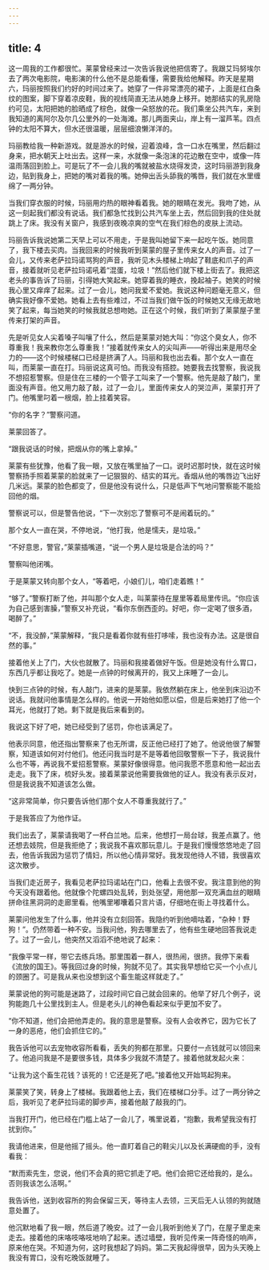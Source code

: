 ```yaml
---
---
---
```

title: 4
---



这一周我的工作都很忙。莱蒙曾经来过一次告诉我说他把信寄了。我跟艾玛努埃尔去了两次电影院，电影演的什么他不是总能看懂，需要我给他解释。昨天是星期六，玛丽按照我们约好的时间过来了。她穿了一件非常漂亮的裙子，上面是红白条纹的图案，脚下穿着凉皮鞋，我的视线简直无法从她身上移开。她那结实的乳房隐约可见，太阳把她的脸晒成了棕色，就像一朵怒放的花。我们乘坐公共汽车，来到我知道的离阿尔及尔几公里外的一处海滩。那儿两面夹山，岸上有一溜芦苇。四点钟的太阳不算大，但水还很温暖，层层细浪懒洋洋的。

玛丽教给我一种新游戏。就是游水的时候，迎着浪峰，含一口水在嘴里，然后翻过身来，把水朝天上吐出去。这样一来，水就像一条泡沫的花边散在空中，或像一阵温雨落回到脸上。可是玩了不一会儿我的嘴就被盐水烧得发烫，这时玛丽游到我身边，贴到我身上，把她的嘴对着我的嘴。她伸出舌头舔我的嘴唇，我们就在水里缠绵了一两分钟。

当我们穿衣服的时候，玛丽用灼热的眼神看着我。她的眼睛在发光。我吻了她，从这一刻起我们都没有说话。我们都急忙找到公共汽车坐上去，然后回到我的住处就跳上了床。我没有关窗户，我感到夜晚凉爽的空气在我们棕色的皮肤上流动。

玛丽告诉我说她第二天早上可以不用走，于是我叫她留下来一起吃午饭。她同意了，我下楼去买肉。当我回来的时候我听到莱蒙的屋子里传来女人的声音。过了一会儿，又传来老萨拉玛诺骂狗的声音，我听见木头楼梯上响起了鞋底和爪子的声音，接着就听见老萨拉玛诺吼着“混蛋，垃圾！”然后他们就下楼上街去了。我把这老头的事告诉了玛丽，引得她大笑起来。她穿着我的睡衣，挽起袖子。她笑的时候我心里又痒痒了起来。过了一会儿，她问我爱不爱她。我说这种问题毫无意义，但确实我好像不爱她。她看上去有些难过，不过当我们做午饭的时候她又无缘无故地笑了起来，每当她笑的时候我就总想吻她。正在这个时候，我们听到了莱蒙屋子里传来打架的声音。

先是听见女人尖着嗓子叫嚷了什么，然后是莱蒙对她大叫：“你这个臭女人，你不尊重我！我来教你怎么尊重我！”接着就传来女人的尖叫声——听得出来是用尽全力的——这个时候楼梯口已经是挤满了人。玛丽和我也出去看。那个女人一直在叫，而莱蒙一直在打。玛丽说这真可怕。而我没有搭腔。她要我去找警察，我说我不想招惹警察。但是住在三楼的一个管子工叫来了一个警察。他先是敲了敲门，里面没有声音。他又用力敲了敲，过了一会儿，里面传来女人的哭泣声，莱蒙打开了门。他嘴里叼着一根烟，脸上挂着笑容。

“你的名字？”警察问道。

莱蒙回答了。

“跟我说话的时候，把烟从你的嘴上拿掉。”

莱蒙有些犹豫，他看了我一眼，又放在嘴里抽了一口。说时迟那时快，就在这时候警察扬手照着莱蒙的脸就来了一记狠狠的、结实的耳光。香烟从他的嘴唇边飞出好几米远。莱蒙的脸色都变了，但是他没有说什么，只是低声下气地问警察能不能拾回他的烟。

警察说可以，但是警告他说，“下一次别忘了警察可不是闹着玩的。”

那个女人一直在哭，不停地说，“他打我，他是懦夫，是垃圾。”

“不好意思，警官，”莱蒙插嘴道，“说一个男人是垃圾是合法的吗？”

警察叫他闭嘴。

于是莱蒙又转向那个女人，“等着吧，小娘们儿，咱们走着瞧！”

“够了。”警察打断了他，并叫那个女人走，叫莱蒙待在屋里等着局里传讯。“你应该为自己感到害臊，”警察又补充说，“看你东倒西歪的。好吧，你一定喝了很多酒，喝醉了。”

“不，我没醉，”莱蒙解释，“我只是看着你就有些打哆嗦，我也没有办法。这是很自然的事。”

接着他关上了门，大伙也就散了。玛丽和我接着做好午饭。但是她没有什么胃口，东西几乎都让我吃了。她是一点钟的时候离开的，我又上床睡了一会儿。

快到三点钟的时候，有人敲门，进来的是莱蒙。我依然躺在床上，他坐到床沿边不说话。我就问他事情是怎么样的。他说一开始他如愿以偿，但是后来她打了他一个耳光，他就打了她。剩下就是我后来看到的。

我说这下好了吧，她已经受到了惩罚，你也该满足了。

他表示同意，他还指出警察来了也无所谓，反正他已经打了她了。他说他很了解警察，知道该如何对付他们。他还问我当时是不是等着他回敬警察一下子，我说我什么也不等，再说我不爱招惹警察。莱蒙好像很得意。他问我愿不愿意和他一起出去走走。我下了床，梳好头发。接着莱蒙说他需要我做他的证人。我没有表示反对，但是我说我不知道该怎么做。

“这非常简单，你只要告诉他们那个女人不尊重我就行了。”

于是我答应了为他作证。

我们出去了，莱蒙请我喝了一杯白兰地。后来，他想打一局台球，我差点赢了。他还想去妓院，但是我拒绝了；我说我不喜欢那玩意儿。于是我们慢慢悠悠地走了回去，他告诉我因为惩罚了情妇，所以他心情非常好。我发现他待人不错，我很喜欢这次散步。

当我们走近房子，我看见老萨拉玛诺站在门口，他看上去很不安。我注意到他的狗今天没有跟着他。他就像个陀螺四处乱转，到处张望，用他那一双充满血丝的眼睛拼命往黑洞洞的走廊里看。他嘴里嘟囔着只言片语，仔细地在街上寻找着什么。

莱蒙问他发生了什么事，他并没有立刻回答。我隐约听到他嘀咕着，“杂种！野狗！”。仍然带着一种不安。当我问他，狗去哪里去了，他有些生硬地回答我说走了。过了一会儿，他突然又滔滔不绝地说了起来：

“我像平常一样，带它去练兵场。那里围着一群人，很热闹，很挤。我停下来看《流放的国王》。等我回过身的时候，狗就不见了。其实我早想给它买一个小点儿的颈圈了。可是我从来也没想到这个畜生能这样就走了。”

莱蒙说他的狗可能是迷路了，过段时间它自己就会回来的。他举了好几个例子，说狗能跑几十公里找到主人。但是老头儿的神色看起来似乎更加不安了。

“你不知道，他们会把他弄走的。我的意思是警察。没有人会收养它，因为它长了一身的恶疮，他们会抓住它的。”

我告诉他可以去宠物收容所看看，丢失的狗都在那里。只要付一点钱就可以领回来了。他追问我是不是要很多钱，具体多少我就不清楚了。接着他就发起火来：

“让我为这个畜生花钱？该死的！它还是死了吧。”接着他又开始骂起狗来。

莱蒙笑了笑，转身上了楼梯。我跟着他上去，我们在楼梯口分手。过了一两分钟之后，我听见了老萨拉玛诺的脚步声，接着他敲了敲我的门。

当我打开门，他已经在门槛上站了一会儿了，嘴里说着，“抱歉，我希望我没有打扰到你。”

我请他进来，但是他摇了摇头。他一直盯着自己的鞋尖儿以及长满硬痂的手，没有看我：

“默而索先生，您说，他们不会真的把它抓走了吧。他们会把它还给我的，是么。否则我该怎么活啊。”

我告诉他，送到收容所的狗会保留三天，等待主人去领，三天后无人认领的狗就随意处置了。

他沉默地看了我一眼，然后道了晚安。过了一会儿我听到他关了门，在屋子里走来走去。接着他的床咯吱咯吱地响了起来。透过墙壁，我听见传来一阵奇怪的响声，原来他在哭。不知道为何，这时我想起了妈妈。第二天我起得很早，因为头天晚上我没有胃口，没有吃晚饭就睡了。